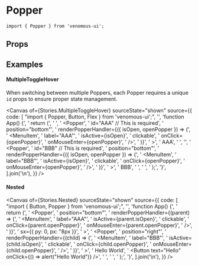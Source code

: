 
<Meta of={Stories} />

# Popper

```tsx
import { Popper } from 'venomous-ui';
```

## Props

<Controls />
<Canvas of={Stories.Default} sourceState="none" />

## Examples

#### MultipleToggleHover

When switching between multiple Poppers, each Popper requires a unique `id` props to ensure proper state management.

<Canvas
  of={Stories.MultipleToggleHover}
  sourceState="shown"
  source={{
    code: [
      "import { Popper, Button, Flex } from 'venomous-ui';",
      '',
      'function App() {',
      '  return (',
      '    <Flex row>',
      '      <Popper',
      '        id="AAA" // This is required',
      '        position="bottom"',
      '        renderPopperHandler={({ isOpen, openPopper }) => (',
      '          <MenuItem',
      '            label="AAA"',
      '            isActive={isOpen}',
      '            clickable',
      '            onClick={openPopper}',
      '            onMouseEnter={openPopper}',
      '          />',
      '        )}',
      '      >',
      '        AAA',
      '      </Popper>',
      '',
      '      <Popper',
      '        id="BBB" // This is required',
      '        position="bottom"',
      '        renderPopperHandler={({ isOpen, openPopper }) => (',
      '          <MenuItem',
      '            label="BBB"',
      '            isActive={isOpen}',
      '            clickable',
      '            onClick={openPopper}',
      '            onMouseEnter={openPopper}',
      '          />',
      '        )}',
      '      >',
      '        BBB',
      '      </Popper>',
      '    </Flex>',
      '  );',
      '}',
    ].join('\n'),
  }}
/>

#### Nested

<Canvas
  of={Stories.Nested}
  sourceState="shown"
  source={{
    code: [
      "import { Button, Popper } from 'venomous-ui';",
      '',
      'function App() {',
      '  return (',
      '    <Popper',
      '      position="bottom"',
      '      renderPopperHandler={(parent) => (',
      '        <MenuItem',
      '          label="AAA"',
      '          isActive={parent.isOpen}',
      '          clickable',
      '          onClick={parent.openPopper}',
      '          onMouseEnter={parent.openPopper}',
      '        />',
      '      )}',
      '      sx={{ py: 0, px: "8px }}',
      '    >',
      '      <Popper',
      '        position="right"',
      '        renderPopperHandler={(child) => (',
      '          <MenuItem',
      '            label="BBB"',
      '            isActive={child.isOpen}',
      '            clickable',
      '            onClick={child.openPopper}',
      '            onMouseEnter={child.openPopper}',
      '          />',
      '        )}',
      '      >',
      '        Hello World',
      '        <Button text="Hello" onClick={() => alert("Hello World")} />',
      '      </Popper>',
      '    </Popper>',
      '  );',
      '}',
    ].join('\n'),
  }}
/>
